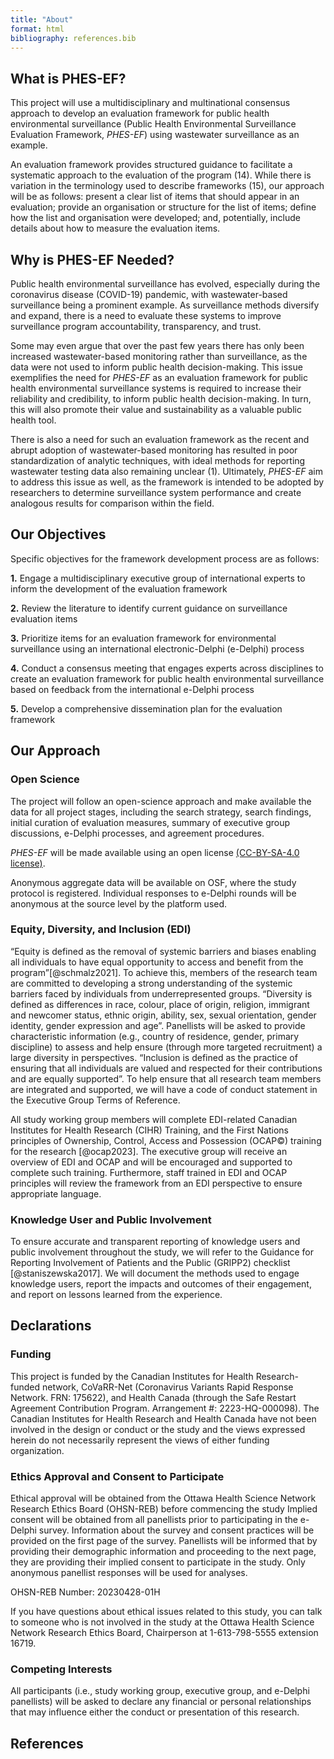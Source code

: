 ```yaml
---
title: "About"
format: html
bibliography: references.bib
---
```


## What is PHES-EF?
This project will use a multidisciplinary and multinational consensus approach to develop an evaluation framework for public health environmental surveillance (Public Health Environmental Surveillance Evaluation Framework, *PHES-EF*) using wastewater surveillance as an example. 

An evaluation framework provides structured guidance to facilitate a systematic approach to the evaluation of the program (14). While there is variation in the terminology used to describe frameworks (15), our approach will be as follows: present a clear list of items that should appear in an evaluation; provide an organisation or structure for the list of items; define how the list and organisation were developed; and, potentially, include details about how to measure the evaluation items. 

## Why is PHES-EF Needed?
Public health environmental surveillance has evolved, especially during the coronavirus disease (COVID-19) pandemic, with wastewater-based surveillance being a prominent example. As surveillance methods diversify and expand, there is a need to evaluate these systems to improve surveillance program accountability, transparency, and trust. 

Some may even argue that over the past few years there has only been increased wastewater-based monitoring rather than surveillance, as the data were not used to inform public health decision-making. This issue exemplifies the need for *PHES-EF* as an evaluation framework for public health environmental surveillance systems is required to increase their reliability and credibility, to inform public health decision-making. In turn, this will also promote their value and sustainability as a valuable public health tool.

There is also a need for such an evaluation framework as the recent and abrupt adoption of wastewater-based monitoring has resulted in poor standardization of analytic techniques, with ideal methods for reporting wastewater testing data also remaining unclear (1). Ultimately, *PHES-EF* aim to address this issue as well, as the framework is intended to be adopted by researchers to determine surveillance system performance and create analogous results for comparison within the field.


## Our Objectives
Specific objectives for the framework development process are as follows:

**1.** Engage a multidisciplinary executive group of international experts to inform the development of the evaluation framework

**2.** Review the literature to identify current guidance on surveillance evaluation items

**3.** Prioritize items for an evaluation framework for environmental surveillance using an international electronic-Delphi (e-Delphi) process

**4.** Conduct a consensus meeting that engages experts across disciplines to create an evaluation framework for public health environmental surveillance based    on feedback from the international e-Delphi process

**5.** Develop a comprehensive dissemination plan for the evaluation framework

## Our Approach
### Open Science

The project will follow an open-science approach and make available the data for all project stages, including the search strategy, search findings, initial curation of evaluation measures, summary of executive group discussions, e-Delphi processes, and agreement procedures.

*PHES-EF* will be made available using an open license [(CC-BY-SA-4.0 license)](https://creativecommons.org/licenses/by-sa/4.0/).

Anonymous aggregate data will be available on OSF, where the study protocol is registered. Individual responses to e-Delphi rounds will be anonymous at the source level by the platform used.

### Equity, Diversity, and Inclusion (EDI)

"Equity is defined as the removal of systemic barriers and biases enabling all individuals to have equal opportunity to access and benefit from the program"[@schmalz2021]. To achieve this, members of the research team are committed to developing a strong understanding of the systemic barriers faced by individuals from underrepresented groups. "Diversity is defined as differences in race, colour, place of origin, religion, immigrant and newcomer status, ethnic origin, ability, sex, sexual orientation, gender identity, gender expression and age". Panellists will be asked to provide characteristic information (e.g., country of residence, gender, primary discipline) to assess and help ensure (through more targeted recruitment) a large diversity in perspectives. "Inclusion is defined as the practice of ensuring that all individuals are valued and respected for their contributions and are equally supported". To help ensure that all research team members are integrated and supported, we will have a code of conduct statement in the Executive Group Terms of Reference.

All study working group members will complete EDI-related Canadian Institutes for Health Research (CIHR) Training, and the First Nations principles of Ownership, Control, Access and Possession (OCAP©) training for the research [@ocap2023]. The executive group will receive an overview of EDI and OCAP and will be encouraged and supported to complete such training. Furthermore, staff trained in EDI and OCAP principles will review the framework from an EDI perspective to ensure appropriate language.

### Knowledge User and Public Involvement

To ensure accurate and transparent reporting of knowledge users and public involvement throughout the study, we will refer to the Guidance for Reporting Involvement of Patients and the Public (GRIPP2) checklist [@staniszewska2017]. We will document the methods used to engage knowledge users, report the impacts and outcomes of their engagement, and report on lessons learned from the experience.

## Declarations
### Funding

This project is funded by the Canadian Institutes for Health Research-funded network, CoVaRR-Net (Coronavirus Variants Rapid Response Network. FRN: 175622), and Health Canada (through the Safe Restart Agreement Contribution Program. Arrangement #: 2223-HQ-000098). The Canadian Institutes for Health Research and Health Canada have not been involved in the design or conduct or the study and the views expressed herein do not necessarily represent the views of either funding organization.

### Ethics Approval and Consent to Participate

Ethical approval will be obtained from the Ottawa Health Science Network Research Ethics Board (OHSN-REB) before commencing the study Implied consent will be obtained from all panellists prior to participating in the e-Delphi survey. Information about the survey and consent practices will be provided on the first page of the survey. Panellists will be informed that by providing their demographic information and proceeding to the next page, they are providing their implied consent to participate in the study. Only anonymous panellist responses will be used for analyses.

OHSN-REB Number: 20230428-01H

If you have questions about ethical issues related to this study, you can talk to someone who is not involved in the study at the Ottawa Health Science Network Research Ethics Board, Chairperson at 1-613-798-5555 extension 16719.

### Competing Interests

All participants (i.e., study working group, executive group, and e-Delphi panellists) will be asked to declare any financial or personal relationships that may influence either the conduct or presentation of this research.

## References

::: {#refs}
:::
